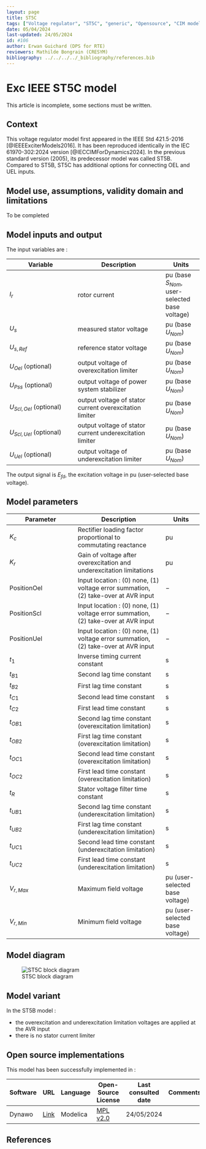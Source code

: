 ```yaml
---
layout: page
title: ST5C
tags: ["Voltage regulator", "ST5C", "generic", "Opensource", "CIM model", "RMS", "phasor", "MRL4", "Single phase", "ExcIEEEST5C", "IEEE", "dynawo", "#106"]
date: 05/04/2024
last-updated: 24/05/2024
id: #106
author: Erwan Guichard (DPS for RTE)
reviewers: Mathilde Bongrain (CRESYM)
bibliography: ../../../../_bibliography/references.bib
---
```

# Exc IEEE ST5C model

This article is incomplete, some sections must be written.

## Context

This voltage regulator model first appeared in the IEEE Std 421.5-2016 [@IEEEExciterModels2016]. It has been reproduced identically in the IEC 61970-302:2024 version [@IECCIMForDynamics2024].
In the previous standard version (2005), its predecessor model was called ST5B. Compared to ST5B, ST5C has additional options for connecting OEL and UEL inputs.

## Model use, assumptions, validity domain and limitations

To be completed

## Model inputs and output

The input variables are :

| Variable | Description | Units |
|-----------|--------------| ------|
|$I_r$ |rotor current |$\text{pu}$ (base $S_{Nom}$, user-selected base voltage)|
|$U_s$ |measured stator voltage |$\text{pu}$ (base $U_{Nom}$)|
|$U_{s,Ref}$ |reference stator voltage |$\text{pu}$ (base $U_{Nom}$)|
|$U_{Oel}$ (optional) |output voltage of overexcitation limiter |$\text{pu}$ (base $U_{Nom}$)|
|$U_{Pss}$ (optional) |output voltage of power system stabilizer |$\text{pu}$ (base $U_{Nom}$)|
|$U_{Scl,Oel}$ (optional) |output voltage of stator current overexcitation limiter |$\text{pu}$ (base $U_{Nom}$)|
|$U_{Scl,Uel}$ (optional) |output voltage of stator current underexcitation limiter |$\text{pu}$ (base $U_{Nom}$)|
|$U_{Uel}$ (optional) |output voltage of underexcitation limiter |$\text{pu}$ (base $U_{Nom}$)|

The output signal is $E_{fd}$, the excitation voltage in $\text{pu}$ (user-selected base voltage).

## Model parameters

| Parameter | Description | Units |
|-----------|--------------| ------|
|$K_c$ |Rectifier loading factor proportional to commutating reactance |$\text{pu}$|
|$K_r$ |Gain of voltage after overexcitation and underexcitation limitations |$\text{pu}$|
|$\text{PositionOel}$ |Input location : (0) none, (1) voltage error summation, (2) take-over at AVR input|$-$|
|$\text{PositionScl}$ |Input location : (0) none, (1) voltage error summation, (2) take-over at AVR input|$-$|
|$\text{PositionUel}$ |Input location : (0) none, (1) voltage error summation, (2) take-over at AVR input|$-$|
|$t_1$ |Inverse timing current constant |$\text{s}$|
|$t_{B1}$ |Second lag time constant |$\text{s}$|
|$t_{B2}$ |First lag time constant |$\text{s}$|
|$t_{C1}$ |Second lead time constant |$\text{s}$|
|$t_{C2}$ |First lead time constant |$\text{s}$|
|$t_{OB1}$ |Second lag time constant (overexcitation limitation) |$\text{s}$|
|$t_{OB2}$ |First lag time constant (overexcitation limitation) |$\text{s}$|
|$t_{OC1}$ |Second lead time constant (overexcitation limitation) |$\text{s}$|
|$t_{OC2}$ |First lead time constant (overexcitation limitation) |$\text{s}$|
|$t_R$ |Stator voltage filter time constant |$\text{s}$|
|$t_{UB1}$ |Second lag time constant (underexcitation limitation) |$\text{s}$|
|$t_{UB2}$ |First lag time constant (underexcitation limitation) |$\text{s}$|
|$t_{UC1}$ |Second lead time constant (underexcitation limitation) |$\text{s}$|
|$t_{UC2}$ |First lead time constant (underexcitation limitation) |$\text{s}$|
|$V_{r,Max}$ |Maximum field voltage |$\text{pu}$ (user-selected base voltage)|
|$V_{r,Min}$ |Minimum field voltage |$\text{pu}$ (user-selected base voltage)|

## Model diagram

![ST5C block diagram](ST5C.drawio.svg){#fig-st5c-diagram}

## Model variant

In the ST5B model :

- the overexcitation and underexcitation limitation voltages are applied at the AVR input
- there is no stator current limiter

## Open source implementations

This model has been successfully implemented in :

| Software      | URL | Language | Open-Source License | Last consulted date | Comments |
| ------------- | --- | -------- | ------------------- | ------------------- | -------- |
| Dynawo | [Link](https://github.com/dynawo/dynawo) | Modelica | [MPL v2.0](https://www.mozilla.org/en-US/MPL/2.0/)  | 24/05/2024 |  |

## References

::: {#refs}
::: 
